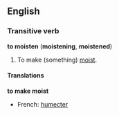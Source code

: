 ==English==
===Transitive verb===
'''to moisten''' ('''moistening''', '''moistened''')

#To make (something) [[moist]].

====Translations====

'''to make moist'''
*French: [[humecter]]